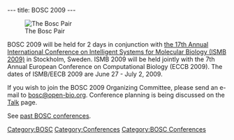 ---
title: BOSC 2009
---

[[Image:Pear.png|The Bosc Pair]]

BOSC 2009 will be held for 2 days in conjunction with [http://www.iscb.org/ismbeccb2009/index.php the 17th Annual International Conference on Intelligent Systems for Molecular Biology (ISMB 2009)] in Stockholm, Sweden.  ISMB 2009 will  be held jointly with the 7th Annual European Conference on Computational Biology (ECCB 2009). The dates of ISMB/EECB 2009 are  June 27 - July 2, 2009.  

If you wish to join the BOSC 2009 Organizing Committee, please send an e-mail to [mailto:bosc@open-bio.org bosc@open-bio.org].  Conference planning is being discussed on the [[Talk:BOSC_2009 | Talk]] page.

See [[Past BOSC conferences | past BOSC conferences]].

[[Category:BOSC]] [[Category:Conferences]]
[[Category:BOSC Conferences]]